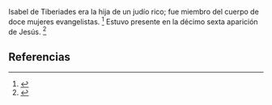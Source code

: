 Isabel de Tiberiades era la hija de un judío rico; fue miembro del cuerpo de doce mujeres evangelistas. <ref name="n0">{{lib|LU|150|1|1}}</ref> Estuvo presente en la décimo sexta aparición de Jesús. <ref name="n1">{{lib|LU|193|0}}</ref> 

== Referencias ==

<references/>

